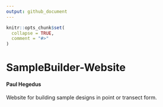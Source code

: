```yaml
---
output: github_document
---
```


<!-- README.md is generated from README.Rmd. Please edit that file -->

```r
knitr::opts_chunk$set(
  collapse = TRUE,
  comment = "#>"
)
```

# SampleBuilder-Website

#### Paul Hegedus
<!-- badges: start -->
<!-- badges: end -->

Website for building sample designs in point or transect form. 

